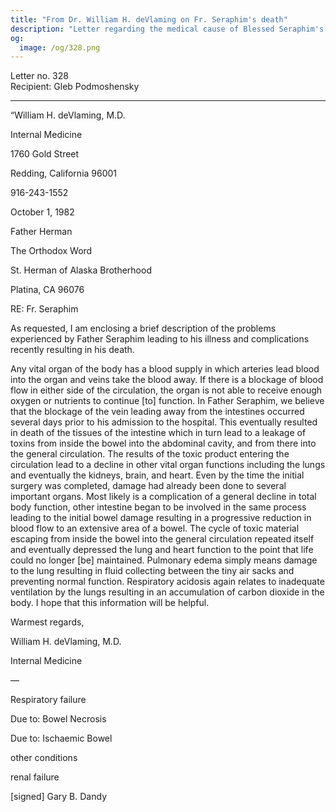 ```yaml
---
title: "From Dr. William H. deVlaming on Fr. Seraphim's death"
description: "Letter regarding the medical cause of Blessed Seraphim's repose."
og:
  image: /og/328.png
---
```


<div style={{textAlign:'right', fontFamily:'monospace'}}>Letter no. 328</div>
<div style={{textAlign:'left', fontFamily:'monospace'}}>Recipient: Gleb Podmoshensky</div>

---

“William H. deVlaming, M.D.

Internal Medicine

1760 Gold Street

Redding, California 96001

916-243-1552

October 1, 1982

Father Herman

The Orthodox Word

St. Herman of Alaska Brotherhood

Platina, CA 96076

RE: Fr. Seraphim

As requested, I am enclosing a brief description of the problems experienced by Father Seraphim leading to his illness and complications recently resulting in his death.

Any vital organ of the body has a blood supply in which arteries lead blood into the organ and veins take the blood away. If there is a blockage of blood flow in either side of the circulation, the organ is not able to receive enough oxygen or nutrients to continue [to] function. In Father Seraphim, we believe that the blockage of the vein leading away from the intestines occurred several days prior to his admission to the hospital. This eventually resulted in death of the tissues of the intestine which in turn lead to a leakage of toxins from inside the bowel into the abdominal cavity, and from there into the general circulation. The results of the toxic product entering the circulation lead to a decline in other vital organ functions including the lungs and eventually the kidneys, brain, and heart. Even by the time the initial surgery was completed, damage had already been done to several important organs. Most likely is a complication of a general decline in total body function, other intestine began to be involved in the same process leading to the initial bowel damage resulting in a progressive reduction in blood flow to an extensive area of a bowel. The cycle of toxic material escaping from inside the bowel into the general circulation repeated itself and eventually depressed the lung and heart function to the point that life could no longer [be] maintained. Pulmonary edema simply means damage to the lung resulting in fluid collecting between the tiny air sacks and preventing normal function. Respiratory acidosis again relates to inadequate ventilation by the lungs resulting in an accumulation of carbon dioxide in the body. I hope that this information will be helpful.

Warmest regards,

William H. deVlaming, M.D.

Internal Medicine

—

Respiratory failure

Due to: Bowel Necrosis

Due to: Ischaemic Bowel

other conditions

renal failure

[signed] Gary B. Dandy
